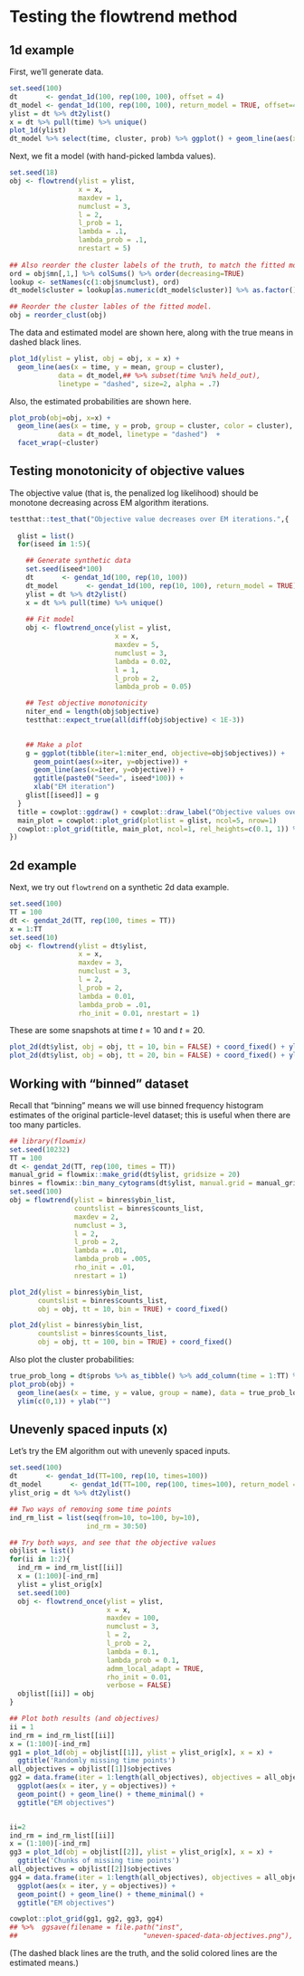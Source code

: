 # Testing the flowtrend method


## 1d example {#1d-example}

First, we'll generate data.

```r
set.seed(100)
dt       <- gendat_1d(100, rep(100, 100), offset = 4)
dt_model <- gendat_1d(100, rep(100, 100), return_model = TRUE, offset=4)
ylist = dt %>% dt2ylist()
x = dt %>% pull(time) %>% unique()
plot_1d(ylist)
dt_model %>% select(time, cluster, prob) %>% ggplot() + geom_line(aes(x=time, y=prob, group=cluster, col = cluster))
```

Next, we fit a model (with hand-picked lambda values).

```r
set.seed(18)
obj <- flowtrend(ylist = ylist,
                 x = x,
                 maxdev = 1,
                 numclust = 3,
                 l = 2,
                 l_prob = 1,
                 lambda = .1,
                 lambda_prob = .1,
                 nrestart = 5)
 
## Also reorder the cluster labels of the truth, to match the fitted model.
ord = obj$mn[,1,] %>% colSums() %>% order(decreasing=TRUE)
lookup <- setNames(c(1:obj$numclust), ord)
dt_model$cluster = lookup[as.numeric(dt_model$cluster)] %>% as.factor()

## Reorder the cluster lables of the fitted model.
obj = reorder_clust(obj)
```

The data and estimated model are shown here, along with the true means in dashed black lines.


```r
plot_1d(ylist = ylist, obj = obj, x = x) +
  geom_line(aes(x = time, y = mean, group = cluster),
            data = dt_model,## %>% subset(time %ni% held_out),
            linetype = "dashed", size=2, alpha = .7)
```

Also, the estimated probabilities are shown here.

```r
plot_prob(obj=obj, x=x) +
  geom_line(aes(x = time, y = prob, group = cluster, color = cluster),
            data = dt_model, linetype = "dashed")  +
  facet_wrap(~cluster)
```



## Testing monotonicity of objective values

The objective value (that is, the penalized log likelihood) should be monotone
decreasing across EM algorithm iterations.

<!-- (Note: because the admm is imperfect and stops early sometimes, the objective is -->
<!-- sometimes non-monotone. See the example from a few sections up!) -->

```r
testthat::test_that("Objective value decreases over EM iterations.",{
  
  glist = list()
  for(iseed in 1:5){

    ## Generate synthetic data
    set.seed(iseed*100)
    dt       <- gendat_1d(100, rep(10, 100))
    dt_model       <- gendat_1d(100, rep(10, 100), return_model = TRUE)
    ylist = dt %>% dt2ylist()
    x = dt %>% pull(time) %>% unique()
    
    ## Fit model
    obj <- flowtrend_once(ylist = ylist,
                          x = x,
                          maxdev = 5,
                          numclust = 3,
                          lambda = 0.02,
                          l = 1,
                          l_prob = 2,
                          lambda_prob = 0.05)

    ## Test objective monotonicity
    niter_end = length(obj$objective)
    testthat::expect_true(all(diff(obj$objective) < 1E-3))
  

    ## Make a plot
    g = ggplot(tibble(iter=1:niter_end, objective=obj$objectives)) +
      geom_point(aes(x=iter, y=objective)) +
      geom_line(aes(x=iter, y=objective)) +
      ggtitle(paste0("Seed=", iseed*100)) +
      xlab("EM iteration")
    glist[[iseed]] = g
  }
  title = cowplot::ggdraw() + cowplot::draw_label("Objective values over EM iterations", fontface='bold')
  main_plot = cowplot::plot_grid(plotlist = glist, ncol=5, nrow=1) 
  cowplot::plot_grid(title, main_plot, ncol=1, rel_heights=c(0.1, 1)) %>% print()
})
```

## 2d example {#2d-example}

Next, we try out `flowtrend` on a synthetic 2d data example.

```r
set.seed(100) 
TT = 100
dt <- gendat_2d(TT, rep(100, times = TT))
x = 1:TT
set.seed(10)
obj <- flowtrend(ylist = dt$ylist,
                 x = x,
                 maxdev = 3,
                 numclust = 3,
                 l = 2,
                 l_prob = 2,
                 lambda = 0.01,
                 lambda_prob = .01,
                 rho_init = 0.01, nrestart = 1)
```

These are some snapshots at time $t=10$ and $t=20$.

```r
plot_2d(dt$ylist, obj = obj, tt = 10, bin = FALSE) + coord_fixed() + ylim(-6, 3) + xlim(-6, 3)
plot_2d(dt$ylist, obj = obj, tt = 20, bin = FALSE) + coord_fixed() + ylim(-6, 3) + xlim(-6, 3)
```

## Working with "binned" dataset

Recall that "binning" means we will use binned frequency histogram estimates of
the original particle-level dataset; this is useful when there are too many
particles.

```r
## library(flowmix)
set.seed(10232)
TT = 100
dt <- gendat_2d(TT, rep(100, times = TT))
manual_grid = flowmix::make_grid(dt$ylist, gridsize = 20)
binres = flowmix::bin_many_cytograms(dt$ylist, manual.grid = manual_grid)
set.seed(100)
obj = flowtrend(ylist = binres$ybin_list,
                countslist = binres$counts_list,
                maxdev = 2,
                numclust = 3,
                l = 2,
                l_prob = 2,
                lambda = .01,
                lambda_prob = .005,
                rho_init = .01,
                nrestart = 1)

plot_2d(ylist = binres$ybin_list,
       countslist = binres$counts_list,
       obj = obj, tt = 10, bin = TRUE) + coord_fixed()

plot_2d(ylist = binres$ybin_list,
       countslist = binres$counts_list,
       obj = obj, tt = 100, bin = TRUE) + coord_fixed()
```

Also plot the cluster probabilities:

```r
true_prob_long = dt$probs %>% as_tibble() %>% add_column(time = 1:TT) %>% pivot_longer(-time)
plot_prob(obj) +
  geom_line(aes(x = time, y = value, group = name), data = true_prob_long, linetype = "dashed") +
  ylim(c(0,1)) + ylab("")
```


## Unevenly spaced inputs (x)

Let's try the EM algorithm out with unevenly spaced inputs.

```r
set.seed(100)
dt       <- gendat_1d(TT=100, rep(10, times=100))
dt_model       <- gendat_1d(TT=100, rep(100, times=100), return_model = TRUE)
ylist_orig = dt %>% dt2ylist()

## Two ways of removing some time points
ind_rm_list = list(seq(from=10, to=100, by=10),
                   ind_rm = 30:50)

## Try both ways, and see that the objective values
objlist = list()
for(ii in 1:2){
  ind_rm = ind_rm_list[[ii]]
  x = (1:100)[-ind_rm]
  ylist = ylist_orig[x]
  set.seed(100)
  obj <- flowtrend_once(ylist = ylist, 
                        x = x,
                        maxdev = 100,
                        numclust = 3,
                        l = 2,
                        l_prob = 2,
                        lambda = 0.1,
                        lambda_prob = 0.1, 
                        admm_local_adapt = TRUE,
                        rho_init = 0.01,
                        verbose = FALSE)
  objlist[[ii]] = obj
}

## Plot both results (and objectives)
ii = 1
ind_rm = ind_rm_list[[ii]]
x = (1:100)[-ind_rm]
gg1 = plot_1d(obj = objlist[[1]], ylist = ylist_orig[x], x = x) +
  ggtitle('Randomly missing time points')
all_objectives = objlist[[1]]$objectives 
gg2 = data.frame(iter = 1:length(all_objectives), objectives = all_objectives) %>%
  ggplot(aes(x = iter, y = objectives)) +
  geom_point() + geom_line() + theme_minimal() +
  ggtitle("EM objectives")


ii=2
ind_rm = ind_rm_list[[ii]]
x = (1:100)[-ind_rm]
gg3 = plot_1d(obj = objlist[[2]], ylist = ylist_orig[x], x = x) +
  ggtitle('Chunks of missing time points')
all_objectives = objlist[[2]]$objectives 
gg4 = data.frame(iter = 1:length(all_objectives), objectives = all_objectives) %>%
  ggplot(aes(x = iter, y = objectives)) +
  geom_point() + geom_line() + theme_minimal() +
  ggtitle("EM objectives")

cowplot::plot_grid(gg1, gg2, gg3, gg4)
## %>%  ggsave(filename = file.path("inst",
##                               "uneven-spaced-data-objectives.png"), width = 5, height = 3)
```

<!-- ![Model and objective values across EM iterations, for unevenly spaced data.](inst/uneven-spaced-data-test.png) -->

(The dashed black lines are the truth, and the solid colored lines are the estimated means.)


